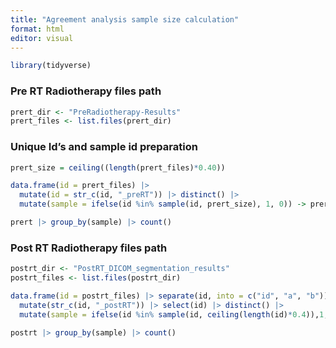 ---
title: "Agreement analysis sample size calculation"
format: html
editor: visual
---

```{r}
library(tidyverse)
```

### Pre RT Radiotherapy files path

```{r}
prert_dir <- "PreRadiotherapy-Results"
prert_files <- list.files(prert_dir)
```

### Unique Id's and sample id preparation

```{r}
prert_size = ceiling((length(prert_files)*0.40))

data.frame(id = prert_files) |> 
  mutate(id = str_c(id, "_preRT")) |> distinct() |>
  mutate(sample = ifelse(id %in% sample(id, prert_size), 1, 0)) -> prert
```

```{r}
prert |> group_by(sample) |> count()
```

### Post RT Radiotherapy files path

```{r}
postrt_dir <- "PostRT_DICOM_segmentation_results"
postrt_files <- list.files(postrt_dir)
```

```{r}
data.frame(id = postrt_files) |> separate(id, into = c("id", "a", "b")) |> 
  mutate(str_c(id, "_postRT")) |> select(id) |> distinct() |> 
  mutate(sample = ifelse(id %in% sample(id, ceiling(length(id)*0.4)),1,0)) -> postrt
```

```{r}
postrt |> group_by(sample) |> count()
```
